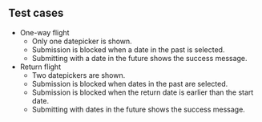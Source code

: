 ## Test cases

- One-way flight
  - Only one datepicker is shown.
  - Submission is blocked when a date in the past is selected.
  - Submitting with a date in the future shows the success message.
- Return flight
  - Two datepickers are shown.
  - Submission is blocked when dates in the past are selected.
  - Submission is blocked when the return date is earlier than the start date.
  - Submitting with dates in the future shows the success message.
